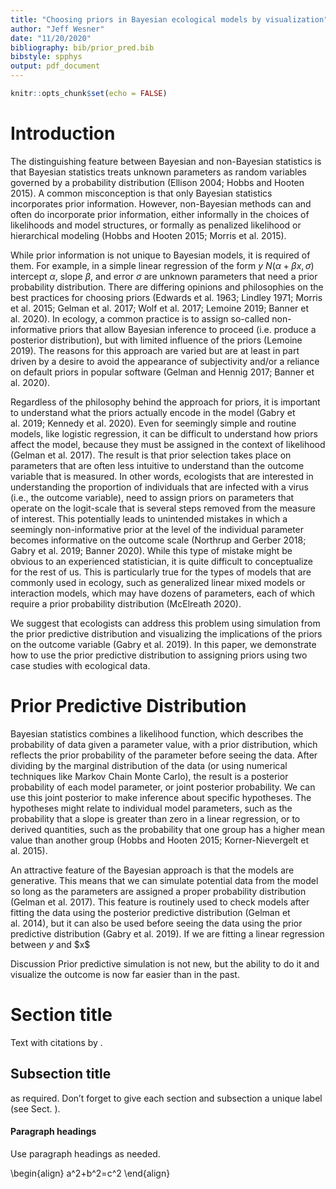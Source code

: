 ```yaml
---
title: "Choosing priors in Bayesian ecological models by visualization"
author: "Jeff Wesner"
date: "11/20/2020"
bibliography: bib/prior_pred.bib
bibstyle: spphys
output: pdf_document
---
```


```r
knitr::opts_chunk$set(echo = FALSE)
```

# Introduction {#intro}

The distinguishing feature between Bayesian and non-Bayesian statistics is that Bayesian statistics treats unknown parameters as random variables governed by a probability distribution (Ellison 2004; Hobbs and Hooten 2015). A common misconception is that only Bayesian statistics incorporates prior information. However, non-Bayesian methods can and often do incorporate prior information, either informally in the choices of likelihoods and model structures, or formally as penalized likelihood or hierarchical modeling (Hobbs and Hooten 2015; Morris et al. 2015).

While prior information is not unique to Bayesian models, it is required of them. For example, in a simple linear regression of the form $y ~ N(\alpha + \beta x, \sigma)$ intercept $\alpha$, slope $\beta$, and error $\sigma$ are unknown parameters that need a prior probability distribution. There are differing opinions and philosophies on the best practices for choosing priors (Edwards et al. 1963; Lindley 1971; Morris et al. 2015; Gelman et al. 2017; Wolf et al. 2017; Lemoine 2019; Banner et al. 2020). In ecology, a common practice is to assign so-called non-informative priors that allow Bayesian inference to proceed (i.e. produce a posterior distribution), but with limited influence of the priors (Lemoine 2019). The reasons for this approach are varied but are at least in part driven by a desire to avoid the appearance of subjectivity and/or a reliance on default priors in popular software (Gelman and Hennig 2017; Banner et al. 2020).

Regardless of the philosophy behind the approach for priors, it is important to understand what the priors actually encode in the model (Gabry et al. 2019; Kennedy et al. 2020). Even for seemingly simple and routine models, like logistic regression, it can be difficult to understand how priors affect the model, because they must be assigned in the context of likelihood (Gelman et al. 2017). The result is that prior selection takes place on parameters that are often less intuitive to understand than the outcome variable that is measured. In other words, ecologists that are interested in understanding the proportion of individuals that are infected with a virus (i.e., the outcome variable), need to assign priors on parameters that operate on the logit-scale that is several steps removed from the measure of interest. This potentially leads to unintended mistakes in which a seemingly non-informative prior at the level of the individual parameter becomes informative on the outcome scale (Northrup and Gerber 2018; Gabry et al. 2019; Banner 2020). While this type of mistake might be obvious to an experienced statistician, it is quite difficult to conceptualize for the rest of us. This is particularly true for the types of models that are commonly used in ecology, such as generalized linear mixed models or interaction models, which may have dozens of parameters, each of which require a prior probability distribution (McElreath 2020).

We suggest that ecologists can address this problem using simulation from the prior predictive distribution and visualizing the implications of the priors on the outcome variable (Gabry et al. 2019). In this paper, we demonstrate how to use the prior predictive distribution to assigning priors using two case studies with ecological data.

# Prior Predictive Distribution

Bayesian statistics combines a likelihood function, which describes the probability of data given a parameter value, with a prior distribution, which reflects the prior probability of the parameter before seeing the data. After dividing by the marginal distribution of the data (or using numerical techniques like Markov Chain Monte Carlo), the result is a posterior probability of each model parameter, or joint posterior probability. We can use this joint posterior to make inference about specific hypotheses. The hypotheses might relate to individual model parameters, such as the probability that a slope is greater than zero in a linear regression, or to derived quantities, such as the probability that one group has a higher mean value than another group (Hobbs and Hooten 2015; Korner-Nievergelt et al. 2015).

An attractive feature of the Bayesian approach is that the models are generative. This means that we can simulate potential data from the model so long as the parameters are assigned a proper probability distribution (Gelman et al. 2017). This feature is routinely used to check models after fitting the data using the posterior predictive distribution (Gelman et al. 2014), but it can also be used before seeing the data using the prior predictive distribution (Gabry et al. 2019). If we are fitting a linear regression between $y$ and \$x\$

Discussion Prior predictive simulation is not new, but the ability to do it and visualize the outcome is now far easier than in the past.

# Section title {#sec:1}

Text with citations by \cite{Galyardt14mmm}.

## Subsection title {#sec:2}

as required. Don't forget to give each section and subsection a unique label (see Sect. \ref{sec:1}).

#### Paragraph headings

Use paragraph headings as needed.

\\begin{align} a\^2+b\^2=c\^2 \\end{align}
